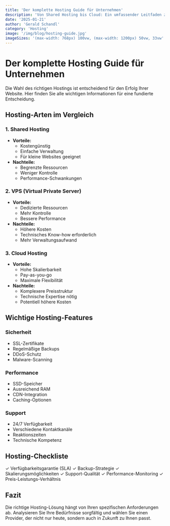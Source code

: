 ```yaml
---
title: 'Der komplette Hosting Guide für Unternehmen'
description: 'Von Shared Hosting bis Cloud: Ein umfassender Leitfaden zur Auswahl des richtigen Hosting-Pakets für Ihr Unternehmen.'
date: '2025-01-21'
author: 'Gerald Schandl'
category: 'Hosting'
image: '/img/blog/hosting-guide.jpg'
imageSizes: '(max-width: 768px) 100vw, (max-width: 1200px) 50vw, 33vw'
---
```


# Der komplette Hosting Guide für Unternehmen

Die Wahl des richtigen Hostings ist entscheidend für den Erfolg Ihrer Website. Hier finden Sie alle wichtigen Informationen für eine fundierte Entscheidung.

## Hosting-Arten im Vergleich

### 1. Shared Hosting
- **Vorteile:**
  - Kostengünstig
  - Einfache Verwaltung
  - Für kleine Websites geeignet
- **Nachteile:**
  - Begrenzte Ressourcen
  - Weniger Kontrolle
  - Performance-Schwankungen

### 2. VPS (Virtual Private Server)
- **Vorteile:**
  - Dedizierte Ressourcen
  - Mehr Kontrolle
  - Bessere Performance
- **Nachteile:**
  - Höhere Kosten
  - Technisches Know-how erforderlich
  - Mehr Verwaltungsaufwand

### 3. Cloud Hosting
- **Vorteile:**
  - Hohe Skalierbarkeit
  - Pay-as-you-go
  - Maximale Flexibilität
- **Nachteile:**
  - Komplexere Preisstruktur
  - Technische Expertise nötig
  - Potentiell höhere Kosten

## Wichtige Hosting-Features

### Sicherheit
- SSL-Zertifikate
- Regelmäßige Backups
- DDoS-Schutz
- Malware-Scanning

### Performance
- SSD-Speicher
- Ausreichend RAM
- CDN-Integration
- Caching-Optionen

### Support
- 24/7 Verfügbarkeit
- Verschiedene Kontaktkanäle
- Reaktionszeiten
- Technische Kompetenz

## Hosting-Checkliste

✓ Verfügbarkeitsgarantie (SLA)
✓ Backup-Strategie
✓ Skalierungsmöglichkeiten
✓ Support-Qualität
✓ Performance-Monitoring
✓ Preis-Leistungs-Verhältnis

## Fazit

Die richtige Hosting-Lösung hängt von Ihren spezifischen Anforderungen ab. Analysieren Sie Ihre Bedürfnisse sorgfältig und wählen Sie einen Provider, der nicht nur heute, sondern auch in Zukunft zu Ihnen passt.
